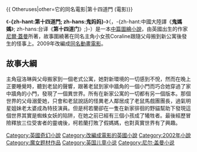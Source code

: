 {{Expand |time=2010-08-10T13:57:45+00:00 }}
{{ Otheruses|other=它的同名電影|第十四道門 (電影)}}
{{noteTA
|T=zh-hant:第十四道門; zh-hans:鬼妈妈
|1=zh-hant:第十四道門; zh-hans:鬼妈妈
}}
{{Infobox book
| name     = 第十四道門<br />''Coraline''
| title_orig  =
| translator  =
| image     = Coraline.jpg
| caption = 封面
| author    = [[尼爾·蓋曼|尼爾·蓋曼]]
| illustrator  = {{link-en|Dave McKean|Dave McKean}}
| cover_artist = Paul A. Hotaling
| country    = 美國
| language   = 英語
| series    =
| subject    =
| genre     = [[黑暗奇幻|黑暗奇幻]] 
| publisher   = [[布盧姆茨伯里|布盧姆茨伯里]]（英國）<br />[[哈珀柯林斯|哈珀柯林斯]]（美國）
| release_date = 2002年1月24日
| english_release_date =
| media_type  = 印刷、[[電子書|電子書]]、[[有聲書|有聲書]]
| pages     = 163頁
| dewey = 813
| isbn     =0-06-113937-8
| oclc= 71822484
| congress = PZ7.G1273 Co 2002
| preceded_by  =
| followed_by  =
}}

《'''-{zh-hant:第十四道門; zh-hans:鬼妈妈}-'''》（{{Lang|en|'''''Coraline'''''}}，-{zh-hant:中國大陸譯《'''鬼媽媽'''》; zh-hans:台译《'''第十四道门'''》;}-）是一本[[中篇小說|中篇]][[圖繪小說|圖繪小說]]，由英國出生的作家[[尼爾·蓋曼|尼爾·蓋曼]]所著，故事圍繞著在同名主角小女孩Coraline跟隨父母搬到新公寓後發生的怪事上。2009年改編成[[第十四道門_(電影)|同名動畫電影]]。

==故事大綱==
主角寇洛琳與父母搬家到一個老式公寓，她對新環境的一切感到不悅，然而在晚上正要睡覺時，聽到老鼠的聲響，跟著老鼠到家中牆角的一個小門而巧合她穿過了家中牆角的小門，發現了一個異世界。所有在新家公寓的一切都有另一個版本。那個世界的父母溺愛她，只會和老鼠說話的怪異老人鄰居成了老鼠馬戲團團長，過氣明星姐妹老太婆成為特技演員。但是柯若蘭卻在一隻在新家徘徊的野貓幫助下發現這個世界其實是蜘蛛女妖的陷阱，在她之前已經有三個小孩成了犧牲者。最後經歷冒險釋放三位受害者的靈魂後，柯若蘭打敗了假媽媽，也對真實世界有了興趣。

{{DEFAULTSORT:Coraline}}
[[Category:英國奇幻小說|Category:英國奇幻小說]]
[[Category:改編成電影的英國小說|Category:改編成電影的英國小說]]
[[Category:2002年小說|Category:2002年小說]]
[[Category:魔女题材作品|Category:魔女题材作品]]
[[Category:英国儿童小说|Category:英国儿童小说]]
[[Category:尼尔·盖曼小说|Category:尼尔·盖曼小说]]